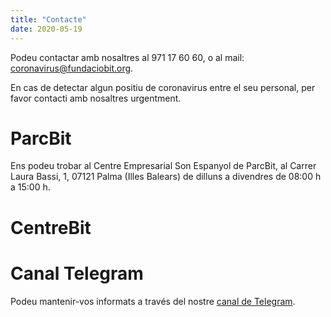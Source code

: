 ```yaml
---
title: "Contacte"
date: 2020-05-19
---
```


Podeu contactar amb nosaltres al 971 17 60 60, o al mail: coronavirus@fundaciobit.org.

En cas de detectar algun positiu de coronavirus entre el seu personal, per favor contacti amb nosaltres urgentment.

# ParcBit

Ens podeu trobar al Centre Empresarial Son Espanyol de ParcBit, al Carrer Laura Bassi, 1, 07121 Palma (Illes Balears) de dilluns a divendres de 08:00 h a 15:00 h.

# CentreBit

# Canal Telegram

Podeu mantenir-vos informats a través del nostre [canal de Telegram](https://t.me/parcbit).
